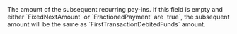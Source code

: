   
<ResponseField name="NextTransactionDebitedFunds" type="object" >    
The amount of the subsequent recurring pay-ins.
If this field is empty and either `FixedNextAmount` or `FractionedPayment` are `true`, the subsequent amount will be the same as `FirstTransactionDebitedFunds` amount.   
<Expandable title="properties">  
<Currency12Response />  
<Amount2Response />  
</Expandable> 
</ResponseField>